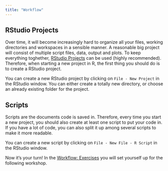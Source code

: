 ```yaml
---
title: "Workflow"
---
```


## RStudio Projects

Over time, it will become increasingly hard to organize all your files, working directories and workspaces in a sensible manner. A reasonable big project will consist of multiple script files, data, output and plots. To keep everything toghether, [RStudio Projects](https://support.posit.co/hc/en-us/articles/200526207-Using-RStudio-Projects) can be used (highly recommended). Therefore, when starting a new project in R, the first thing you should do is to create a RStudio project.

You can create a new RStudio project by clicking on `File - New Project` in the RStudio window. You can either create a totally new directory, or choose an already existing folder for the project.

## Scripts

Scripts are the documents code is saved in.
Therefore, every time you start a new project, you should also create at least one script to put your code in. If you have a lot of code, you can also split it up among several scripts to make it more readable.

You can create a new script by clicking on `File - New File - R Script` in the RStudio window.

Now it's your turn! In the [Workflow: Exercises](../workflow/workflow_exercise.qmd) you will set yourself up for the following workshop.
